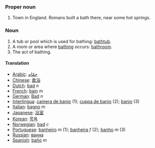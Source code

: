 ===Proper noun===
# Town in England. Romans built a bath there, near some hot springs.

===Noun===

#A tub or pool which is used for bathing: [[bathtub]].
#A room or area where [[bathe|bathing]] occurs: [[bathroom]].
#The act of bathing.



====Translation====
*[[Arabic]]: [[حمّام]]
*[[Chinese]]: [[倉浴]]
*[[Dutch]]: [[bad]] ''n''
*[[French]]: [[bain]] ''m''
*[[German]]: [[Bad]] ''n''
*[[Interlingua]]: [[camera de banio]] (1); [[cuppa de banio]] (2); [[banio]] (3)
*[[Italian]]: [[bagno]] ''m''
*[[Japanese]]: [[浴室]]
*[[Korean]]: [[목욕]]
*[[Norwegian]]: [[bad]] ''c''
*[[Portuguese]]: [[banheiro]] ''m'' (1); [[banheira]] ''f'' (2); [[banho]] ''m'' (3)
*[[Russian]]: [[ванна]]
*[[Spanish]]: [[baño]] ''m''